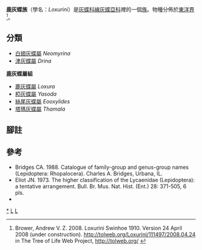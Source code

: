 {{NoteTA
|G1=Butterfly
}}
{{Automatic Taxobox
| taxon = Loxurini
| authority = [[Swinhoe|Swinhoe]], 1910
| image = VB 035 Yamfly 03.jpg
| image_caption =  [[鹿灰蝶|鹿灰蝶]]<br />''Loxura atymnus''
| type_genus = [[鹿灰蝶屬|鹿灰蝶屬]]<br />''Loxura''
| type_genus_authority = Horsfield, [1829]
| subdivision_ranks = 屬
| subdivision = 共6個屬，詳閱正文。
}}

'''鹿灰蝶族'''（學名：''Loxurini''）是[[灰蝶科|灰蝶科]][[線灰蝶亞科|線灰蝶亞科]]裡的一個[[族_(生物)|族]]。物種分佈於[[東洋界|東洋界]]<ref>Brower, Andrew V. Z. 2008. Loxurini Swinhoe 1910. Version 24 April 2008 (under construction). http://tolweb.org/Loxurini/111497/2008.04.24 {{Wayback|url=http://tolweb.org/Loxurini/111497/2008.04.24 |date=20160603220703 }} in The Tree of Life Web Project, http://tolweb.org/ {{Wayback|url=http://tolweb.org/ |date=20110515100516 }} {{en}}</ref>。

== 分類 ==
* [[白翅灰蝶屬|白翅灰蝶屬]] ''Neomyrina''
* [[津灰蝶屬|津灰蝶屬]] ''Drina''

'''鹿灰蝶屬組'''
* [[鹿灰蝶屬|鹿灰蝶屬]] ''Loxura''
* [[椏灰蝶屬|椏灰蝶屬]] ''Yasoda''
* [[絲尾灰蝶屬|絲尾灰蝶屬]] ''Eooxylides''
* [[塔瑪灰蝶屬|塔瑪灰蝶屬]] ''Thamala''

== 腳註 ==
{{reflist}}

== 參考 ==
{{Commons category|Loxurini}}
* Bridges CA. 1988. Catalogue of family-group and genus-group names (Lepidoptera: Rhopalocera). Charles A. Bridges, Urbana, IL.
* Eliot JN. 1973. The higher classification of the Lycaenidae (Lepidoptera): a tentative arrangement. Bull. Br. Mus. Nat. Hist. (Ent.) 28: 371-505, 6 pls.
* {{Cite book | author = 寿建新 周尧 李宇飞 | title = 世界蝴蝶分類名錄 | location = 中國 | publisher = 陝西科學技術出版社 | date = 2006-04-01 | ISBN = 9787536936768 | language= zh-hans }}

{{線灰蝶亞科}}
{{Taxonbar}}
[[Category:鹿灰蝶族|*]]
[[Category:線灰蝶亞科|L]]
[[Category:_1910年描述的分类群|L]]